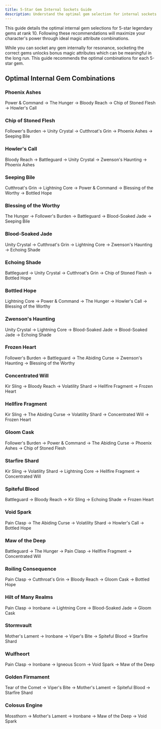 ```yaml
---
title: 5-Star Gem Internal Sockets Guide
description: Understand the optimal gem selection for internal sockets in 5-star legendary gems
---
```


This guide details the optimal internal gem selections for 5-star legendary gems at rank 10. Following these recommendations will maximize your character's power through ideal magic attribute combinations.

<Note>
While you can socket any gem internally for resonance, socketing the correct gems unlocks bonus magic attributes which can be meaningful in the long run. This guide recommends the optimal combinations for each 5-star gem.
</Note>

## Optimal Internal Gem Combinations

### Phoenix Ashes
Power & Command → The Hunger → Bloody Reach → Chip of Stoned Flesh → Howler's Call

### Chip of Stoned Flesh
Follower's Burden → Unity Crystal → Cutthroat's Grin → Phoenix Ashes → Seeping Bile

### Howler's Call
Bloody Reach → Battleguard → Unity Crystal → Zwenson's Haunting → Phoenix Ashes

### Seeping Bile
Cutthroat's Grin → Lightning Core → Power & Command → Blessing of the Worthy → Bottled Hope

### Blessing of the Worthy
The Hunger → Follower's Burden → Battleguard → Blood-Soaked Jade → Seeping Bile

### Blood-Soaked Jade
Unity Crystal → Cutthroat's Grin → Lightning Core → Zwenson's Haunting → Echoing Shade

### Echoing Shade
Battleguard → Unity Crystal → Cutthroat's Grin → Chip of Stoned Flesh → Bottled Hope

### Bottled Hope
Lightning Core → Power & Command → The Hunger → Howler's Call → Blessing of the Worthy

### Zwenson's Haunting
Unity Crystal → Lightning Core → Blood-Soaked Jade → Blood-Soaked Jade → Echoing Shade

### Frozen Heart
Follower's Burden → Battleguard → The Abiding Curse → Zwenson's Haunting → Blessing of the Worthy

### Concentrated Will
Kir Sling → Bloody Reach → Volatility Shard → Hellfire Fragment → Frozen Heart

### Hellfire Fragment
Kir Sling → The Abiding Curse → Volatility Shard → Concentrated Will → Frozen Heart

### Gloom Cask
Follower's Burden → Power & Command → The Abiding Curse → Phoenix Ashes → Chip of Stoned Flesh

### Starfire Shard
Kir Sling → Volatility Shard → Lightning Core → Hellfire Fragment → Concentrated Will

### Spiteful Blood
Battleguard → Bloody Reach → Kir Sling → Echoing Shade → Frozen Heart

### Void Spark
Pain Clasp → The Abiding Curse → Volatility Shard → Howler's Call → Bottled Hope

### Maw of the Deep
Battleguard → The Hunger → Pain Clasp → Hellfire Fragment → Concentrated Will

### Roiling Consequence
Pain Clasp → Cutthroat's Grin → Bloody Reach → Gloom Cask → Bottled Hope

### Hilt of Many Realms
Pain Clasp → Ironbane → Lightning Core → Blood-Soaked Jade → Gloom Cask

### Stormvault
Mother's Lament → Ironbane → Viper's Bite → Spiteful Blood → Starfire Shard

### Wulfheort
Pain Clasp → Ironbane → Igneous Scorn → Void Spark → Maw of the Deep

### Golden Firmament
Tear of the Comet → Viper's Bite → Mother's Lament → Spiteful Blood → Starfire Shard

### Colosus Engine
Mossthorn → Mother's Lament → Ironbane → Maw of the Deep → Void Spark
